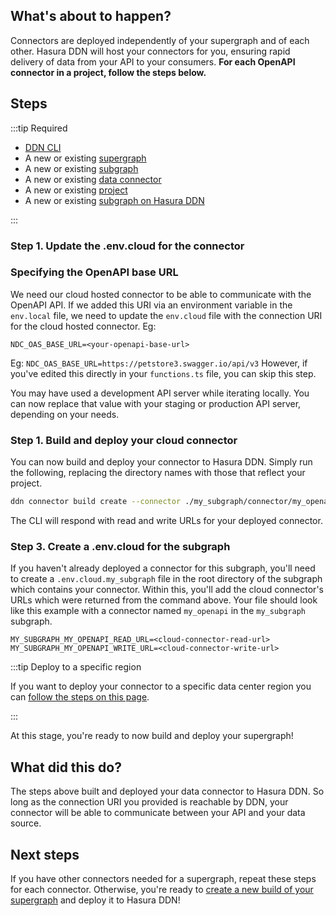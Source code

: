 
## What's about to happen?

Connectors are deployed independently of your supergraph and of each other. Hasura DDN will host your connectors for
you, ensuring rapid delivery of data from your API to your consumers. **For each OpenAPI connector in a project, follow
the steps below.**

<Thumbnail src="/img/get-started/ERD/deploy-connector.png" alt="Deploy a connector to Hasura DDN" width="1000px" />

## Steps

:::tip Required

- [DDN CLI](/quickstart.mdx)
- A new or existing [supergraph](/quickstart.mdx)
- A new or existing [subgraph](/quickstart.mdx)
- A new or existing [data connector](/quickstart.mdx)
- A new or existing [project](/deployment/ddn/01-create-a-project.mdx)
- A new or existing [subgraph on Hasura DDN](/deployment/ddn/02-create-a-subgraph.mdx)

:::

### Step 1. Update the .env.cloud for the connector

### Specifying the OpenAPI base URL

We need our cloud hosted connector to be able to communicate with the OpenAPI API. If we added this URI via an
environment variable in the `env.local` file, we need to update the `env.cloud` file with the connection URI for the
cloud hosted connector. Eg:

```env title="For example, my_subgraph/my_openapi/.env.cloud"
NDC_OAS_BASE_URL=<your-openapi-base-url>
```

Eg: `NDC_OAS_BASE_URL=https://petstore3.swagger.io/api/v3` However, if you've edited this directly in your
`functions.ts` file, you can skip this step.

You may have used a development API server while iterating locally. You can now replace that value with your staging or
production API server, depending on your needs.

### Step 1. Build and deploy your cloud connector

You can now build and deploy your connector to Hasura DDN. Simply run the following, replacing the directory names with
those that reflect your project.

```bash title="Taking care to update the path to your connector's configuration file, run:"
ddn connector build create --connector ./my_subgraph/connector/my_openapi/connector.yaml
```

The CLI will respond with read and write URLs for your deployed connector.

### Step 3. Create a .env.cloud for the subgraph

If you haven't already deployed a connector for this subgraph, you'll need to create a `.env.cloud.my_subgraph` file in
the root directory of the subgraph which contains your connector. Within this, you'll add the cloud connector's URLs
which were returned from the command above. Your file should look like this example with a connector named `my_openapi`
in the `my_subgraph` subgraph.

```env title="For example, my_subgraph/.env.cloud.my_subgraph:"
MY_SUBGRAPH_MY_OPENAPI_READ_URL=<cloud-connector-read-url>
MY_SUBGRAPH_MY_OPENAPI_WRITE_URL=<cloud-connector-write-url>
```

:::tip Deploy to a specific region

If you want to deploy your connector to a specific data center region you can
[follow the steps on this page](/connectors/region-routing.mdx).

:::

At this stage, you're ready to now build and deploy your supergraph!

## What did this do?

The steps above built and deployed your data connector to Hasura DDN. So long as the connection URI you provided is
reachable by DDN, your connector will be able to communicate between your API and your data source.

## Next steps

If you have other connectors needed for a supergraph, repeat these steps for each connector. Otherwise, you're ready to
[create a new build of your supergraph](/deployment/ddn/04-deploy-your-supergraph.mdx) and deploy it to Hasura
DDN!
